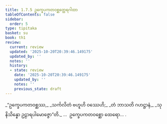```yaml
---
title: 1.7.5 ဥက္ခေပကတဝစ္ဆတ္ထေရဂါထာ
tableOfContents: false
sidebar:
  order: 5
type: tipitaka
basket: su
book: th1
review:
  current: review
  updated: '2025-10-20T20:39:46.149175'
  updated_by: ''
  notes: ''
  history:
  - state: review
    date: '2025-10-20T20:39:46.149175'
    updated_by: ''
    notes: ''
    previous_state: draft
---
```



<DynamicBreadcrumb />


<ReviewStatus review={frontmatter.review} showDetails={true} />

<HypothesisAnnotation frontmatter={frontmatter} />

<Division number="65" book="th1" e="ch" v="19" p="234">

<Paragraph number="147" type="verses" book="th1">
_“ဥက္ခေပကတဝစ္ဆဿ,_  
_သင်္ကလိတံ ဗဟူဟိ ဝဿေဟိ;_  
_တံ ဘာသတိ ဂဟဋ္ဌာနံ,_  
_သုနိသိန္နော ဥဠာရပါမောဇ္ဇော”တိ._  


</Paragraph>
</Division>

<Paragraph number="148" type="center" book="th1">
…  ဥက္ခေပကတဝစ္ဆော ထေရော… .
</Paragraph>